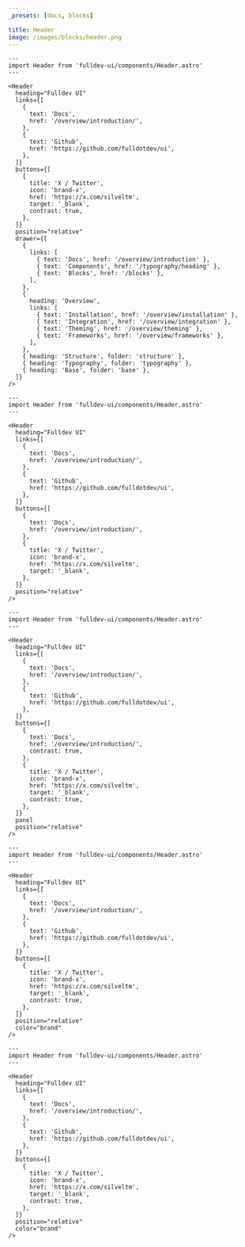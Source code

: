 ```yaml
---
_presets: [docs, blocks]

title: Header
image: /images/blocks/header.png
---
```


```astro live
---
import Header from 'fulldev-ui/components/Header.astro'
---

<Header
  heading="Fulldev UI"
  links={[
    {
      text: 'Docs',
      href: '/overview/introduction/',
    },
    {
      text: 'Github',
      href: 'https://github.com/fulldotdev/ui',
    },
  ]}
  buttons={[
    {
      title: 'X / Twitter',
      icon: 'brand-x',
      href: 'https://x.com/silveltm',
      target: '_blank',
      contrast: true,
    },
  ]}
  position="relative"
  drawer={[
    {
      links: [
        { text: 'Docs', href: '/overview/introduction' },
        { text: 'Components', href: '/typography/heading' },
        { text: 'Blocks', href: '/blocks' },
      ],
    },
    {
      heading: 'Overview',
      links: [
        { text: 'Installation', href: '/overview/installation' },
        { text: 'Integration', href: '/overview/integration' },
        { text: 'Theming', href: '/overview/theming' },
        { text: 'Frameworks', href: '/overview/frameworks' },
      ],
    },
    { heading: 'Structure', folder: 'structure' },
    { heading: 'Typography', folder: 'typography' },
    { heading: 'Base', folder: 'base' },
  ]}
/>
```

```astro live
---
import Header from 'fulldev-ui/components/Header.astro'
---

<Header
  heading="Fulldev UI"
  links={[
    {
      text: 'Docs',
      href: '/overview/introduction/',
    },
    {
      text: 'Github',
      href: 'https://github.com/fulldotdev/ui',
    },
  ]}
  buttons={[
    {
      text: 'Docs',
      href: '/overview/introduction/',
    },
    {
      title: 'X / Twitter',
      icon: 'brand-x',
      href: 'https://x.com/silveltm',
      target: '_blank',
    },
  ]}
  position="relative"
/>
```

```astro live
---
import Header from 'fulldev-ui/components/Header.astro'
---

<Header
  heading="Fulldev UI"
  links={[
    {
      text: 'Docs',
      href: '/overview/introduction/',
    },
    {
      text: 'Github',
      href: 'https://github.com/fulldotdev/ui',
    },
  ]}
  buttons={[
    {
      text: 'Docs',
      href: '/overview/introduction/',
      contrast: true,
    },
    {
      title: 'X / Twitter',
      icon: 'brand-x',
      href: 'https://x.com/silveltm',
      target: '_blank',
      contrast: true,
    },
  ]}
  panel
  position="relative"
/>
```

```astro live
---
import Header from 'fulldev-ui/components/Header.astro'
---

<Header
  heading="Fulldev UI"
  links={[
    {
      text: 'Docs',
      href: '/overview/introduction/',
    },
    {
      text: 'Github',
      href: 'https://github.com/fulldotdev/ui',
    },
  ]}
  buttons={[
    {
      title: 'X / Twitter',
      icon: 'brand-x',
      href: 'https://x.com/silveltm',
      target: '_blank',
      contrast: true,
    },
  ]}
  position="relative"
  color="brand"
/>
```

```astro live
---
import Header from 'fulldev-ui/components/Header.astro'
---

<Header
  heading="Fulldev UI"
  links={[
    {
      text: 'Docs',
      href: '/overview/introduction/',
    },
    {
      text: 'Github',
      href: 'https://github.com/fulldotdev/ui',
    },
  ]}
  buttons={[
    {
      title: 'X / Twitter',
      icon: 'brand-x',
      href: 'https://x.com/silveltm',
      target: '_blank',
      contrast: true,
    },
  ]}
  position="relative"
  color="brand"
/>
```
